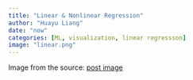```yaml
---
title: "Linear & Nonlinear Regression"
author: "Huayu Liang"
date: "now"
categories: [ML, visualization, linear regressson]
image: "linear.png"
---
```


Image from the source: [post image](https://vitalflux.com/linear-regression-explained-python-sklearn-examples/)
